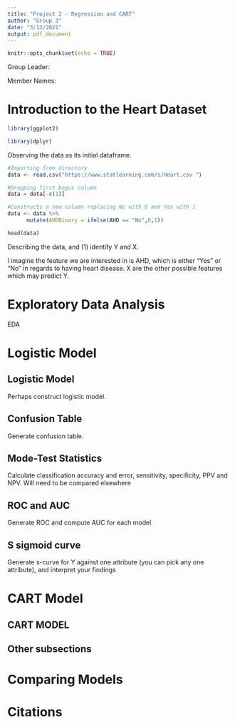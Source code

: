 ```yaml
---
title: "Project 2 - Regression and CART"
author: "Group 3"
date: "3/13/2021"
output: pdf_document
---
```


```r
knitr::opts_chunk$set(echo = TRUE)
```

Group Leader: \underline{Brianna Johnson}

Member Names: \underline{Marco Sousa, Ben Pfeffer, Nikita Seleznev, Brianna Johnson}


# Introduction to the Heart Dataset

```r
library(ggplot2)

library(dplyr)

```

Observing the data as its initial dataframe.
```r

#Importing from directory
data <- read.csv("https://www.statlearning.com/s/Heart.csv ")

#Dropping first bogus column
data = data[-c(1)]

#Constructs a new column replacing No with 0 and Yes with 1
data <- data %>%
      mutate(AHDBinary = ifelse(AHD == "No",0,1))

head(data)
```

Describing the data, and (1) identify Y and X.

I imagine the feature we are interested in is AHD, which is either "Yes" or "No" in regards to having heart disease. X are the other possible features which may predict Y.


# Exploratory Data Analysis

EDA

# Logistic Model

## Logistic Model

Perhaps construct logistic model.

## Confusion Table

Generate confusion table.
 
## Mode-Test Statistics

Calculate classification accuracy and error, sensitivity, specificity, PPV and NPV. Will need to be compared elsewhere

## ROC and AUC

Generate ROC and compute AUC for each model

## S sigmoid curve

Generate s-curve for Y against one attribute (you can pick any one attribute), and interpret your findings


# CART Model

## CART MODEL

## Other subsections

# Comparing Models

# Citations

